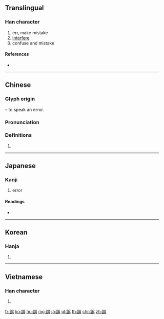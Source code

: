 {{character info/new}}
{{also|误}}
==Translingual==

===Han character===
{{Han char|rn=149|rad=言|as=07|sn=14|four=06681|canj=YRRMK,YRRVK|ids=⿰言吴<small>(G)</small>,⿰言呉<small>(J)</small>,⿰言吳<small>(TK)</small>}}

# err, make mistake
# [[interfere]]
# confuse and mistake
====References====
* {{Han ref|kx=1163.200|dkj=35546|dj=1629.040|hdz=63976.030|uh=8AA4|ud=35492|bh=BB7E|bd=47998}}

----

==Chinese==
{{zh-forms|s=误}}

===Glyph origin===
{{Han etym}}
{{Han compound|言|t1=speech|吳|ls=psc|c1=s|c2=p}} – to speak an error.

===Pronunciation===
{{zh-pron
|m=wù
|c=ng6
|h=pfs=
|md=
|mn=qz,tw,zz:gō͘/qz,xm:ngō͘
|w=
|mc=y
|oc=y
|cat=
}}

===Definitions===
{{zh-hanzi}}

# {{rfdef|lang=zh}}

----

==Japanese==

===Kanji===
{{ja-kanji|grade=6|rs=言07}}

# error

====Readings====
* {{ja-readings|goon=[[ぐ]] (gu)|kanon=[[ご]] (go)|kun=[[あやまる]] (ayamaru), [[あやまり]] (ayamari)}}

----

==Korean==

===Hanja===
{{ko-hanja|hangeul=오|eumhun=|rv=o|mr=o|y=o}}

# {{defn|lang=ko|sort=言07}}

----

==Vietnamese==

===Han character===
{{vi-hantu|[[ngộ]]|rs=言07}}

# {{defn|lang=vi|sort=言07}}

[[fr:誤]]
[[ko:誤]]
[[hu:誤]]
[[mg:誤]]
[[ja:誤]]
[[pl:誤]]
[[th:誤]]
[[chr:誤]]
[[zh:誤]]